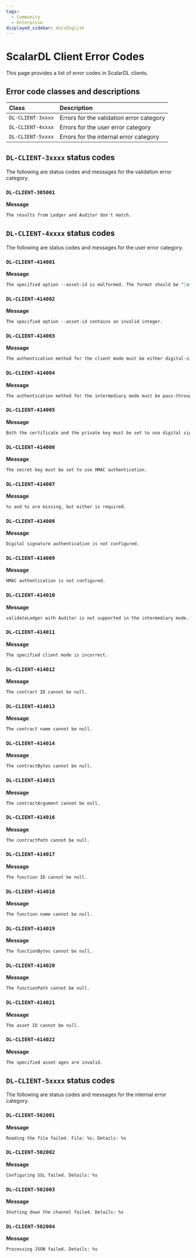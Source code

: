 ```yaml
---
tags:
  - Community
  - Enterprise
displayed_sidebar: docsEnglish
---
```


# ScalarDL Client Error Codes

This page provides a list of error codes in ScalarDL clients.

## Error code classes and descriptions

| Class             | Description                              |
|:------------------|:-----------------------------------------|
| `DL-CLIENT-3xxxx` | Errors for the validation error category |
| `DL-CLIENT-4xxxx` | Errors for the user error category       |
| `DL-CLIENT-5xxxx` | Errors for the internal error category   |

## `DL-CLIENT-3xxxx` status codes

The following are status codes and messages for the validation error category.

### `DL-CLIENT-305001`

**Message**

```markdown
The results from Ledger and Auditor don't match.
```

## `DL-CLIENT-4xxxx` status codes

The following are status codes and messages for the user error category.

### `DL-CLIENT-414001`

**Message**

```markdown
The specified option --asset-id is malformed. The format should be "[assetId]" or "[assetId],[startAge],[endAge]".
```

### `DL-CLIENT-414002`

**Message**

```markdown
The specified option --asset-id contains an invalid integer.
```

### `DL-CLIENT-414003`

**Message**

```markdown
The authentication method for the client mode must be either digital-signature or hmac.
```

### `DL-CLIENT-414004`

**Message**

```markdown
The authentication method for the intermediary mode must be pass-through.
```

### `DL-CLIENT-414005`

**Message**

```markdown
Both the certificate and the private key must be set to use digital signature.
```

### `DL-CLIENT-414006`

**Message**

```markdown
The secret key must be set to use HMAC authentication.
```

### `DL-CLIENT-414007`

**Message**

```markdown
%s and %s are missing, but either is required.
```

### `DL-CLIENT-414008`

**Message**

```markdown
Digital signature authentication is not configured.
```

### `DL-CLIENT-414009`

**Message**

```markdown
HMAC authentication is not configured.
```

### `DL-CLIENT-414010`

**Message**

```markdown
validateLedger with Auditor is not supported in the intermediary mode. Please execute the ValidateLedger contract to validate assets.
```

### `DL-CLIENT-414011`

**Message**

```markdown
The specified client mode is incorrect.
```

### `DL-CLIENT-414012`

**Message**

```markdown
The contract ID cannot be null.
```

### `DL-CLIENT-414013`

**Message**

```markdown
The contract name cannot be null.
```

### `DL-CLIENT-414014`

**Message**

```markdown
The contractBytes cannot be null.
```

### `DL-CLIENT-414015`

**Message**

```markdown
The contractArgument cannot be null.
```

### `DL-CLIENT-414016`

**Message**

```markdown
The contractPath cannot be null.
```

### `DL-CLIENT-414017`

**Message**

```markdown
The function ID cannot be null.
```

### `DL-CLIENT-414018`

**Message**

```markdown
The function name cannot be null.
```

### `DL-CLIENT-414019`

**Message**

```markdown
The functionBytes cannot be null.
```

### `DL-CLIENT-414020`

**Message**

```markdown
The functionPath cannot be null.
```

### `DL-CLIENT-414021`

**Message**

```markdown
The asset ID cannot be null.
```

### `DL-CLIENT-414022`

**Message**

```markdown
The specified asset ages are invalid.
```

## `DL-CLIENT-5xxxx` status codes

The following are status codes and messages for the internal error category.

### `DL-CLIENT-502001`

**Message**

```markdown
Reading the file failed. File: %s; Details: %s
```

### `DL-CLIENT-502002`

**Message**

```markdown
Configuring SSL failed. Details: %s
```

### `DL-CLIENT-502003`

**Message**

```markdown
Shutting down the channel failed. Details: %s
```

### `DL-CLIENT-502004`

**Message**

```markdown
Processing JSON failed. Details: %s
```
